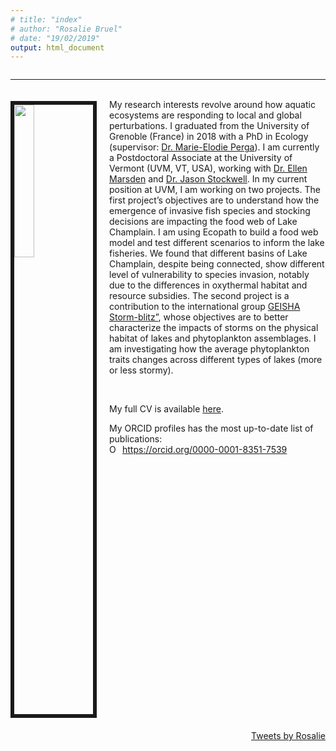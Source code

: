 ```yaml
---
# title: "index"
# author: "Rosalie Bruel"
# date: "19/02/2019"
output: html_document
---
```


<!-- Global site tag (gtag.js) - Google Analytics -->
<script async src="https://www.googletagmanager.com/gtag/js?id=UA-134870808-1"></script>
<script>
 document.title = "Rosalie Bruel";

  window.dataLayer = window.dataLayer || [];
  function gtag(){dataLayer.push(arguments);}
  gtag('js', new Date());

  gtag('config', 'UA-134870808-1');
</script>

<style>
.no-column{
  float: left;
  width: 100%;
  text-align: left;
}
.column-left{
  float: left;
  width: 50%;
  text-align: left;
}
.column-center{
  display: inline-block;
  width: 10%;
  text-align: left;
}
.column-right{
  float: right;
  width: 40%;
  text-align: right;
}
.row-top{

}
.row-bottom{

}
</style>

<html>
    <head>
        <title>Rosalie Bruel</title>
    </head>
</html>

<div class="no-column">
______ 

<img src="images/pumpkinseed.JPG" style="width:25%; border:6px solid; margin-right: 20px; margin-bottom: 20px; margin-top: 20px" align="left">

<!-- My research initially focused on how heavily anthropogenised ecosystems respond to climatic perturbations. I have worked on lowland and high-altitude lakes at different temporal scales (millennial to sub-hourly resolution) on different responses (physical, chemical, biological). Currently, I am developing a food web model for Lake Champlain. The objective is to quantify how changes in food web structure affect the system functioning. Specific questions include spatial and temporal aspects: (1) Does the heterogeneity of Lake Champlain promote various equilibria? (2) Does the spatiality reflect several thresholds in environmental parameters? (3) What changes in environmental conditions allowed the natural recruitment of lake trout to start in the 2010s after decades of no recruits? (4) How might possible changes in fish stocking policies  impact the Lake Champlain food web? -->

<br>
My research interests revolve around how aquatic ecosystems are responding to local and global perturbations. I graduated from the University of Grenoble (France) in 2018 with a PhD in Ecology (supervisor: <a href="http://wp.unil.ch/lakes/marie-elodie-perga/" target="_blank">Dr. Marie-Elodie Perga</a>). I am currently a Postdoctoral Associate at the University of Vermont (UVM, VT, USA), working with <a href="https://www.uvm.edu/rsenr/profiles/ellen_marsden" target="_blank">Dr. Ellen Marsden</a> and <a href="http://stockwelllaboratory.com" target="_blank">Dr. Jason Stockwell</a>. In my current position at UVM, I am working on two projects. The first project's objectives are to understand how the emergence of invasive fish species and stocking decisions are impacting the food web of Lake Champlain. I am using Ecopath to build a food web model and test different scenarios to inform the lake fisheries. We found that different basins of Lake Champlain, despite being connected, show different level of vulnerability to species invasion, notably due to the differences in oxythermal habitat and resource subsidies. The second project is a contribution to the international group <a href="https://www.geisha-stormblitz.fr/" target="_blank">GEISHA Storm-blitz"</a>, whose objectives are to better characterize the impacts of storms on the physical habitat of lakes and phytoplankton assemblages. I am investigating how the average phytoplankton traits changes across different types of lakes (more or less stormy). 


<br/>


My full CV is available <a href="files/CV_Rosalie_Bruel.pdf" target="_blank">here</a>.

My ORCID profiles has the most up-to-date list of publications: <div itemscope itemtype="https://schema.org/Person"><a itemprop="sameAs" content="https://orcid.org/0000-0001-8351-7539" href="https://orcid.org/0000-0001-8351-7539" target="orcid.widget" rel="me noopener noreferrer" style="vertical-align:top;"><img src="https://orcid.org/sites/default/files/images/orcid_16x16.png" style="width:1em;margin-right:.5em;" alt="ORCID iD icon">https://orcid.org/0000-0001-8351-7539</a></div>

\n

</div>

<div class="column-center">
</div>

<div class="column-right">
<a class="twitter-timeline" href="https://twitter.com/RosalieBruel">Tweets by Rosalie</a> <script async src="https://platform.twitter.com/widgets.js" charset="utf-8"></script>
</div>



\n
\n



